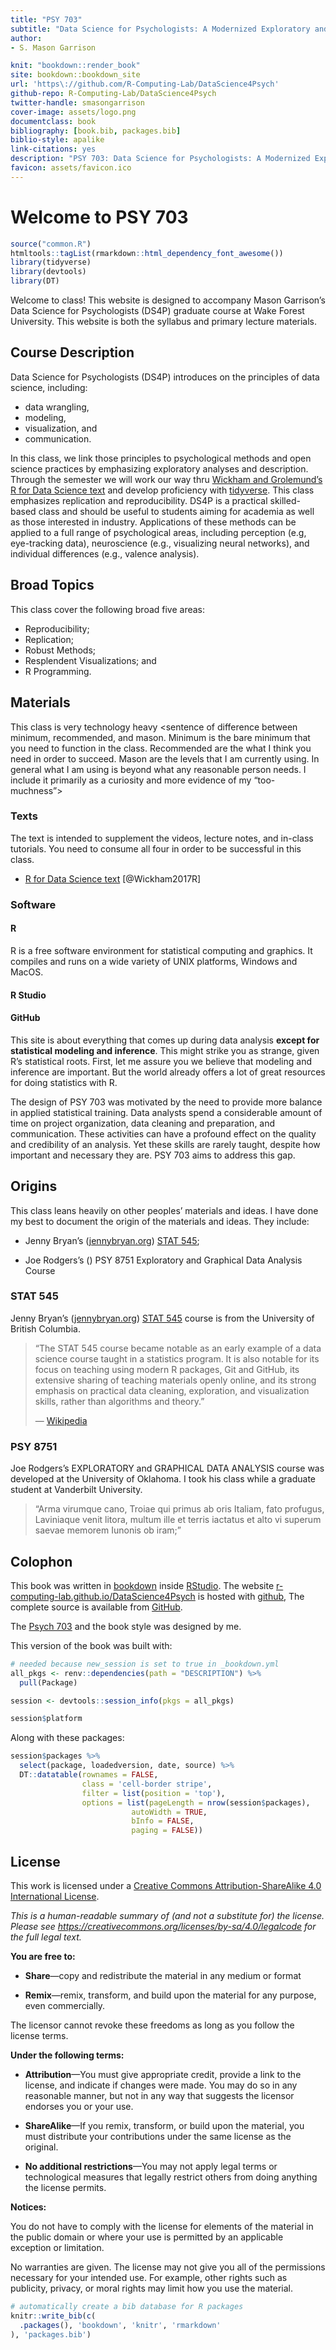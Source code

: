 ```yaml
--- 
title: "PSY 703"
subtitle: "Data Science for Psychologists: A Modernized Exploratory and Graphical Data Analysis with R"
author: 
- S. Mason Garrison

knit: "bookdown::render_book"
site: bookdown::bookdown_site
url: 'https\://github.com/R-Computing-Lab/DataScience4Psych'
github-repo: R-Computing-Lab/DataScience4Psych
twitter-handle: smasongarrison
cover-image: assets/logo.png
documentclass: book
bibliography: [book.bib, packages.bib]
biblio-style: apalike
link-citations: yes
description: "PSY 703: Data Science for Psychologists: A Modernized Exploratory and Graphical Data Analysis with R"
favicon: assets/favicon.ico
---
```


# Welcome to PSY 703 {-}

```r
source("common.R")
htmltools::tagList(rmarkdown::html_dependency_font_awesome())
library(tidyverse)
library(devtools)
library(DT)
```

Welcome to class! This website is designed to accompany Mason Garrison's Data Science for Psychologists (DS4P) graduate course at Wake Forest University. This website is both the syllabus and primary lecture materials. 

## Course Description

Data Science for Psychologists (DS4P) introduces on the principles of data science, including:

* data wrangling, 
* modeling, 
* visualization, and 
* communication. 


In this class, we link those principles to psychological methods and open science practices by emphasizing exploratory analyses and description. Through the semester we will work our way thru [Wickham and Grolemund's R for Data Science text](http://r4ds.had.co.nz/) and develop proficiency with [tidyverse](https://www.tidyverse.org/). This class emphasizes replication and reproducibility. DS4P is a practical skilled-based class and should be useful to students aiming for academia as well as those interested in industry. Applications of these methods can be applied to a full range of psychological areas, including perception (e.g, eye-tracking data), neuroscience (e.g., visualizing neural networks), and individual differences (e.g., valence analysis).

## Broad Topics
This class cover the following broad five areas:

* Reproducibility;
* Replication;
* Robust Methods;
* Resplendent Visualizations; and
* R Programming.


## Materials

This class is very technology heavy
<sentence of difference between minimum, recommended, and mason. Minimum is the bare minimum that you need to function in the class. Recommended are the what I think you need in order to succeed. Mason are the levels that I am currently using. In general what I am using is beyond what any reasonable person needs. I include it primarily as a curiosity and more evidence of my "too-muchness">

### Texts

The text is intended to supplement the videos, lecture notes, and in-class tutorials. You need to consume all four in order to be successful in this class.

* [R for Data Science text](http://r4ds.had.co.nz/) [@Wickham2017R]

### Software

#### R

R is a free software environment for statistical computing and graphics. It compiles and runs on a wide variety of UNIX platforms, Windows and MacOS.




#### R Studio

#### GitHub


This site is about everything that comes up during data analysis **except for statistical modeling and inference**. This might strike you as strange, given R's statistical roots. First, let me assure you we believe that modeling and inference are important. But the world already offers a lot of great resources for doing statistics with R.

The design of PSY 703 was motivated by the need to provide more balance in applied statistical training. Data analysts spend a considerable amount of time on project organization, data cleaning and preparation, and communication. These activities can have a profound effect on the quality and credibility of an analysis. Yet these skills are rarely taught, despite how important and necessary they are. PSY 703 aims to address this gap.

## Origins {-}


This class leans heavily on other peoples' materials and ideas. I have done my best to document the origin of the materials and ideas. They include: 

* Jenny Bryan's ([jennybryan.org](https://jennybryan.org)) [STAT 545](https://www.Stat545.com);

* Joe Rodgers's ([]()) PSY 8751 Exploratory and Graphical Data Analysis Course



### STAT 545

Jenny Bryan's ([jennybryan.org](https://jennybryan.org)) [STAT 545](https://www.Stat545.com) course is from the University of British Columbia.

> "The STAT 545 course became notable as an early example of a data science course taught in a statistics program. It is also notable for its focus on teaching using modern R packages, Git and GitHub, its extensive sharing of teaching materials openly online, and its strong emphasis on practical data cleaning, exploration, and visualization skills, rather than algorithms and theory." 
>  
> --- [Wikipedia](https://en.wikipedia.org/wiki/Jenny_Bryan)


### PSY 8751

Joe Rodgers's EXPLORATORY and GRAPHICAL DATA ANALYSIS course was developed at the University of Oklahoma. I took his class while a graduate student at Vanderbilt University.

> "Arma virumque cano, Troiae qui primus ab oris
> Italiam, fato profugus, Laviniaque venit
> litora, multum ille et terris iactatus et alto
> vi superum saevae memorem Iunonis ob iram;"


## Colophon {-}

This book was written in [bookdown](http://bookdown.org/) inside [RStudio](http://www.rstudio.com/ide/). The website [r-computing-lab.github.io/DataScience4Psych](https://r-computing-lab.github.io/DataScience4Psych) is hosted with [github](https://www.github.com), The complete source is available from [GitHub](https://github.com/R-Computing-Lab/DataScience4Psych).

The [Psych 703](assets/logo.png) and the book style was designed by me.

This version of the book was built with:

```r
# needed because new_session is set to true in _bookdown.yml
all_pkgs <- renv::dependencies(path = "DESCRIPTION") %>% 
  pull(Package) 

session <- devtools::session_info(pkgs = all_pkgs)

session$platform
```

Along with these packages:

```r
session$packages %>% 
  select(package, loadedversion, date, source) %>% 
  DT::datatable(rownames = FALSE,
                class = 'cell-border stripe',
                filter = list(position = 'top'),
                options = list(pageLength = nrow(session$packages), 
                           autoWidth = TRUE,
                           bInfo = FALSE,
                           paging = FALSE))
```

## License {-}

This work is licensed under a [Creative Commons Attribution-ShareAlike 4.0 International License](https://creativecommons.org/licenses/by-sa/4.0/).

<center>
<i class="fab fa-creative-commons fa-2x"></i><i class="fab fa-creative-commons-by fa-2x"></i><i class="fab fa-creative-commons-sa fa-2x"></i>
</center>

*This is a human-readable summary of (and not a substitute for) the license.
Please see <https://creativecommons.org/licenses/by-sa/4.0/legalcode> for the full legal text.*

**You are free to:**

- **Share**---copy and redistribute the material in any medium or
  format

- **Remix**---remix, transform, and build upon the material for any
  purpose, even commercially.

The licensor cannot revoke these freedoms as long as you follow the
license terms.

**Under the following terms:**

- **Attribution**---You must give appropriate credit, provide a link
  to the license, and indicate if changes were made. You may do so in
  any reasonable manner, but not in any way that suggests the licensor
  endorses you or your use.
  
- **ShareAlike**---If you remix, transform, or build upon the material, you must distribute your contributions under the same license as the original. 

- **No additional restrictions**---You may not apply legal terms or
  technological measures that legally restrict others from doing
  anything the license permits.

**Notices:**

You do not have to comply with the license for elements of the
material in the public domain or where your use is permitted by an
applicable exception or limitation.

No warranties are given. The license may not give you all of the
permissions necessary for your intended use. For example, other rights
such as publicity, privacy, or moral rights may limit how you use the
material.

```r
# automatically create a bib database for R packages
knitr::write_bib(c(
  .packages(), 'bookdown', 'knitr', 'rmarkdown'
), 'packages.bib')
```
